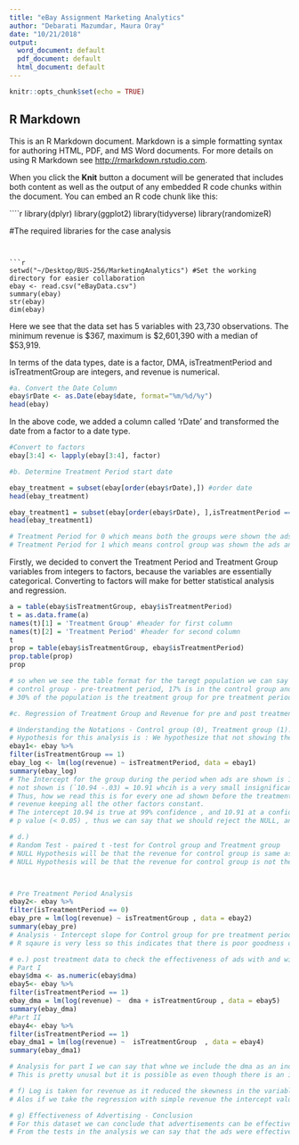 ```yaml
---
title: "eBay Assignment Marketing Analytics"
author: "Debarati Mazumdar, Maura Oray"
date: "10/21/2018"
output:
  word_document: default
  pdf_document: default
  html_document: default
---
```


```r
knitr::opts_chunk$set(echo = TRUE)
```

## R Markdown

This is an R Markdown document. Markdown is a simple formatting syntax for authoring HTML, PDF, and MS Word documents. For more details on using R Markdown see <http://rmarkdown.rstudio.com>.

When you click the **Knit** button a document will be generated that includes both content as well as the output of any embedded R code chunks within the document. You can embed an R code chunk like this:

````r

library(dplyr)
library(ggplot2)
library(tidyverse)
library(randomizeR)

#The required libraries for the case analysis

```


```r

setwd("~/Desktop/BUS-256/MarketingAnalytics") #Set the working directory for easier collaboration
ebay <- read.csv("eBayData.csv")
summary(ebay)
str(ebay)
dim(ebay)

```
Here we see that the data set has 5 variables with 23,730 observations. The minimum revenue is $367, maximum is $2,601,390 with a median of $53,919. 

In terms of the data types, date is a factor, DMA, isTreatmentPeriod and isTreatmentGroup are integers, and revenue is numerical.

```r

#a. Convert the Date Column 
ebay$rDate <- as.Date(ebay$date, format="%m/%d/%y") 
head(ebay)

```
In the above code, we added a column called 'rDate' and transformed the date from a factor to a date type.

```r

#Convert to factors
ebay[3:4] <- lapply(ebay[3:4], factor)

#b. Determine Treatment Period start date

ebay_treatment = subset(ebay[order(ebay$rDate),]) #order date
head(ebay_treatment)

ebay_treatment1 = subset(ebay[order(ebay$rDate), ],isTreatmentPeriod == "1") #subset now by treatment period
head(ebay_treatment1)

# Treatment Period for 0 which means both the groups were shown the ads starting on 04/01/2012
# Treatment Period for 1 which means control group was shown the ads and treatment group wasnt shown the ads  # starting  05/22/2012

```
Firstly, we decided to convert the Treatment Period and Treatment Group variables from integers to factors, because the variables are essentially categorical. Converting to factors will make for better statistical analysis and regression.




```r
a = table(ebay$isTreatmentGroup, ebay$isTreatmentPeriod)
t = as.data.frame(a)
names(t)[1] = 'Treatment Group' #header for first column
names(t)[2] = 'Treatment Period' #header for second column
t
prop = table(ebay$isTreatmentGroup, ebay$isTreatmentPeriod)
prop.table(prop)
prop

# so when we see the table format for the taregt population we can say that, 14% of the population is in the
# control group - pre-treatment period, 17% is in the control group and treatment period 
# 30% of the population is the treatment group for pre treatment period and 37% population is in the treatment # group for the treatment period. Thus, we can see that there is a data disparity in the division of groups   # for this study
```

```r
#c. Regression of Treatment Group and Revenue for pre and post treatment period

# Understanding the Notations - Control group (0), Treatment group (1). Ads shown to both groups is Treatment Period (0) and only to Control group is Treatment Periond (1)
# Hypothesis for this analysis is : We hypothesize that not showing the ads to the treatment group will not lead to a decrease in revenue from the treatment period when ads were shown to the group
ebay1<- ebay %>%
filter(isTreatmentGroup == 1) 
ebay_log <- lm(log(revenue) ~ isTreatmentPeriod, data = ebay1)
summary(ebay_log)
# The Intercept for the group during the period when ads are shown is 10.94 and for the period when ads are
# not shown is (`10.94 -.03) = 10.91 whcih is a very small insignificant difference.
# Thus, how we read this is for every one ad shown before the treatment period there is $10.94 increase in
# revenue keeping all the other factors constant.
# The intercept 10.94 is true at 99% confidence , and 10.91 at a confidence of 90%
# p value (< 0.05) , thus we can say that we should reject the NULL, and conclude that there is significant decrease in revenue once the ads are not shown to the group.
```

```r
# d.)
# Random Test - paired t -test for Control group and Treatment group 
# NULL Hypothesis will be that the revenue for control group is same as treatment group for pre treatment period 
# NULL Hypothesis will be that the revenue for control group is not the  same as treatment group for treatment period 



# Pre Treatment Period Analysis 
ebay2<- ebay %>%
filter(isTreatmentPeriod == 0)
ebay_pre = lm(log(revenue) ~ isTreatmentGroup , data = ebay2)
summary(ebay_pre)
# Analysis - Intercept slope for Control group for pre treatment period is 10.96 and for Treatment group is slightly less (10.96 - 0.01) = 10.95 , thus for every ad shown to control group & treatment group there is a $10.96 earn in sales.Now we check p value which is >0.05 and this means that NULL is significant and thus we accept NULL.
# R sqaure is very less so this indicates that there is poor goodness of fit, indicating that the values are pretty scattered and do not fall on the regression slope line.

```

```r
# e.) post treatment data to check the effectiveness of ads with and without DMA
# Part I 
ebay$dma <- as.numeric(ebay$dma)
ebay5<- ebay %>%
filter(isTreatmentPeriod == 1)
ebay_dma = lm(log(revenue) ~  dma + isTreatmentGroup , data = ebay5)
summary(ebay_dma)
#Part II
ebay4<- ebay %>%
filter(isTreatmentPeriod == 1)
ebay_dma1 = lm(log(revenue) ~  isTreatmentGroup  , data = ebay4)
summary(ebay_dma1)

# Analysis for part I we can say that whne we include the dma as an independent variable, we observe the intercept for Control group is (12.31-0.002) and for treatment group is ( 12.31 -.007), which indicates that there is no signifiacnt differnce with dma as a factor.Now when we observe p value <0.05 , thus NULL is not significant and we have to reject NULL.
# This is pretty unusal but it is possible as even though there is an insignificant difference , this can multiply to a larger value when the population for the groups increase.
```

```r
# f) Log is taken for revenue as it reduced the skewness in the variables and the results. If we observe the min  is $367 and max value of revenue is $ 2601390. Thus we see a huge band and chances of data being skewed is likely. 
# Alos if we take the regression with simple revenue the intercept value is very large and the p value is very large . This tends the analysis to be incorrect.

# g) Effectiveness of Advertising - Conclusion  
# For this dataset we can conclude that advertisements can be effective in increasing sales for a company but the sample chosen for the ads should be the correct representation of the total population. 
# From the tests in the analysis we can say that the ads were effective and customer actually got influenced in buying the product/ service. The Control group also tells us the exact sample of data and as a company we can study the consumer behaviour and profile such customers as "people with similar buying patterns"

```


